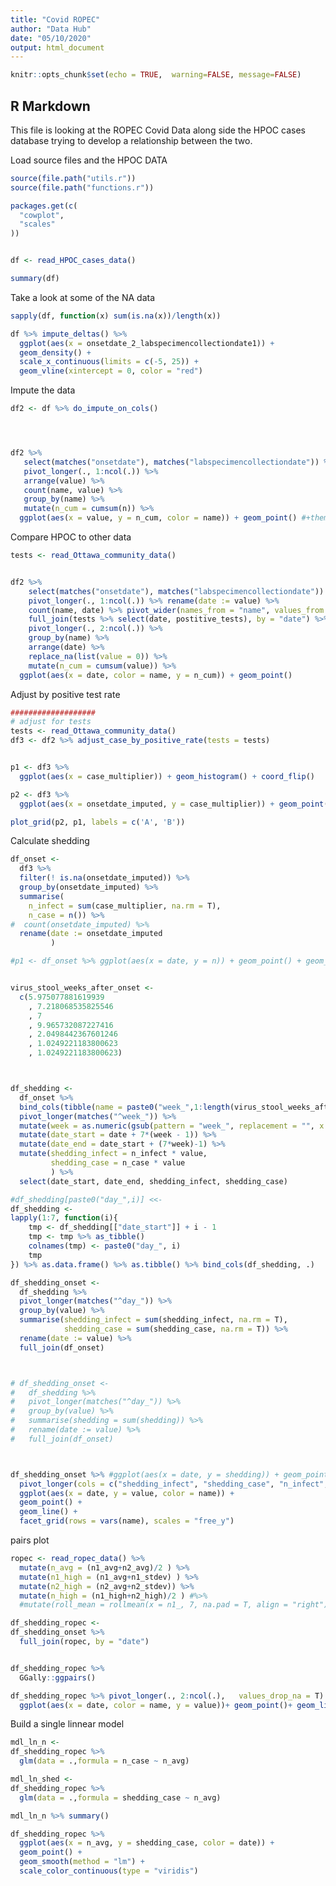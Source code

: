 ```yaml
---
title: "Covid ROPEC"
author: "Data Hub"
date: "05/10/2020"
output: html_document
---
```


```r
knitr::opts_chunk$set(echo = TRUE,  warning=FALSE, message=FALSE)
```

## R Markdown

This file is looking at the ROPEC Covid Data along side the HPOC cases database trying to develop a relationship between the two.


Load source files and the HPOC DATA

```r
source(file.path("utils.r"))
source(file.path("functions.r"))

packages.get(c(
  "cowplot",
  "scales"
))


df <- read_HPOC_cases_data()

summary(df)
```

Take a look at some of the NA data

```r
sapply(df, function(x) sum(is.na(x))/length(x))
```

```r
df %>% impute_deltas() %>% 
  ggplot(aes(x = onsetdate_2_labspecimencollectiondate1)) + 
  geom_density() +
  scale_x_continuous(limits = c(-5, 25)) +
  geom_vline(xintercept = 0, color = "red")
```

Impute the data
```r
df2 <- df %>% do_impute_on_cols()




df2 %>% 
   select(matches("onsetdate"), matches("labspecimencollectiondate")) %>% 
   pivot_longer(., 1:ncol(.)) %>% 
   arrange(value) %>% 
   count(name, value) %>% 
   group_by(name) %>% 
   mutate(n_cum = cumsum(n)) %>%
  ggplot(aes(x = value, y = n_cum, color = name)) + geom_point() #+theme(legend.position="bottom")

```

Compare HPOC to other data 

```r
tests <- read_Ottawa_community_data()


df2 %>% 
    select(matches("onsetdate"), matches("labspecimencollectiondate")) %>% 
    pivot_longer(., 1:ncol(.)) %>% rename(date := value) %>%
    count(name, date) %>% pivot_wider(names_from = "name", values_from = n, values_fill = 0) %>% 
    full_join(tests %>% select(date, postitive_tests), by = "date") %>% 
    pivot_longer(., 2:ncol(.)) %>% 
    group_by(name) %>% 
    arrange(date) %>%
    replace_na(list(value = 0)) %>% 
    mutate(n_cum = cumsum(value)) %>%
  ggplot(aes(x = date, color = name, y = n_cum)) + geom_point()


```


Adjust by positive test rate
```r
###################
# adjust for tests
tests <- read_Ottawa_community_data()
df3 <- df2 %>% adjust_case_by_positive_rate(tests = tests)


p1 <- df3 %>% 
  ggplot(aes(x = case_multiplier)) + geom_histogram() + coord_flip()

p2 <- df3 %>%
  ggplot(aes(x = onsetdate_imputed, y = case_multiplier)) + geom_point() + geom_smooth()

plot_grid(p2, p1, labels = c('A', 'B'))


```



Calculate shedding
```r
df_onset <-
  df3 %>%
  filter(! is.na(onsetdate_imputed)) %>%
  group_by(onsetdate_imputed) %>%
  summarise(
    n_infect = sum(case_multiplier, na.rm = T),
    n_case = n()) %>%
#  count(onsetdate_imputed) %>%
  rename(date := onsetdate_imputed
         )

#p1 <- df_onset %>% ggplot(aes(x = date, y = n)) + geom_point() + geom_line()


virus_stool_weeks_after_onset <-
  c(5.975077881619939
    , 7.218068535825546
    , 7
    , 9.965732087227416
    , 2.0498442367601246
    , 1.0249221183800623
    , 1.0249221183800623)



df_shedding <-
  df_onset %>%
  bind_cols(tibble(name = paste0("week_",1:length(virus_stool_weeks_after_onset)), value = virus_stool_weeks_after_onset) %>% pivot_wider()) %>%
  pivot_longer(matches("^week_")) %>%
  mutate(week = as.numeric(gsub(pattern = "week_", replacement = "", x = name))) %>%
  mutate(date_start = date + 7*(week - 1)) %>%
  mutate(date_end = date_start + (7*week)-1) %>%
  mutate(shedding_infect = n_infect * value,
         shedding_case = n_case * value
         ) %>%
  select(date_start, date_end, shedding_infect, shedding_case)

#df_shedding[paste0("day_",i)] <<-
df_shedding <- 
lapply(1:7, function(i){
    tmp <- df_shedding[["date_start"]] + i - 1 
    tmp <- tmp %>% as_tibble()
    colnames(tmp) <- paste0("day_", i)
    tmp
}) %>% as.data.frame() %>% as.tibble() %>% bind_cols(df_shedding, .)

df_shedding_onset <-
  df_shedding %>%
  pivot_longer(matches("^day_")) %>%
  group_by(value) %>%
  summarise(shedding_infect = sum(shedding_infect, na.rm = T), 
            shedding_case = sum(shedding_case, na.rm = T)) %>%
  rename(date := value) %>%
  full_join(df_onset)



# df_shedding_onset <- 
#   df_shedding %>% 
#   pivot_longer(matches("^day_")) %>% 
#   group_by(value) %>%
#   summarise(shedding = sum(shedding)) %>%
#   rename(date := value) %>% 
#   full_join(df_onset) 



df_shedding_onset %>% #ggplot(aes(x = date, y = shedding)) + geom_point() + geom_line()
  pivot_longer(cols = c("shedding_infect", "shedding_case", "n_infect", "n_case")) %>% 
  ggplot(aes(x = date, y = value, color = name)) + 
  geom_point() + 
  geom_line() + 
  facet_grid(rows = vars(name), scales = "free_y")


```




pairs plot 
```r
ropec <- read_ropec_data() %>% 
  mutate(n_avg = (n1_avg+n2_avg)/2 ) %>%
  mutate(n1_high = (n1_avg+n1_stdev) ) %>%
  mutate(n2_high = (n2_avg+n2_stdev)) %>%
  mutate(n_high = (n1_high+n2_high)/2 ) #%>%
  #mutate(roll_mean = rollmean(x = n1_, 7, na.pad = T, align = "right")) 

df_shedding_ropec <- 
df_shedding_onset %>%
  full_join(ropec, by = "date") 


df_shedding_ropec %>%
  GGally::ggpairs()


```

```r

df_shedding_ropec %>% pivot_longer(., 2:ncol(.),   values_drop_na = T) %>% 
  ggplot(aes(x = date, color = name, y = value))+ geom_point()+ geom_line() + facet_grid(rows = vars(name), scales = "free_y")

```



Build a single linnear model
```r

mdl_ln_n <- 
df_shedding_ropec %>% 
  glm(data = .,formula = n_case ~ n_avg) 

mdl_ln_shed <- 
df_shedding_ropec %>% 
  glm(data = .,formula = shedding_case ~ n_avg) 

mdl_ln_n %>% summary()
```

```r
df_shedding_ropec %>% 
  ggplot(aes(x = n_avg, y = shedding_case, color = date)) +
  geom_point() +
  geom_smooth(method = "lm") +
  scale_color_continuous(type = "viridis")
```

